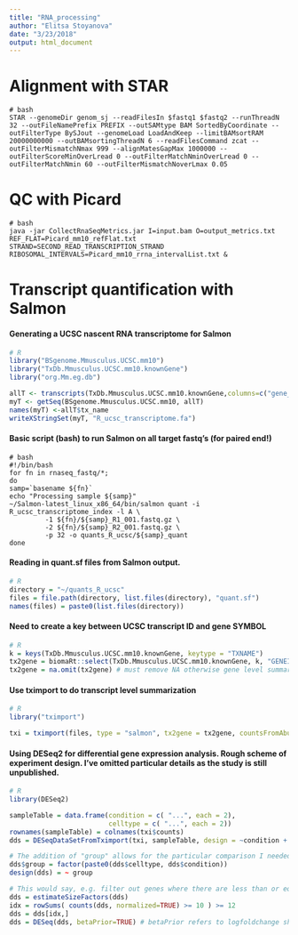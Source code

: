 ```yaml
---
title: "RNA_processing"
author: "Elitsa Stoyanova"
date: "3/23/2018"
output: html_document
---
```


# Alignment with STAR
```
# bash
STAR --genomeDir genom_sj --readFilesIn $fastq1 $fastq2 --runThreadN 32 --outFileNamePrefix PREFIX --outSAMtype BAM SortedByCoordinate --outFilterType BySJout --genomeLoad LoadAndKeep --limitBAMsortRAM 20000000000 --outBAMsortingThreadN 6 --readFilesCommand zcat --outFilterMismatchNmax 999 --alignMatesGapMax 1000000 --outFilterScoreMinOverLread 0 --outFilterMatchNminOverLread 0 --outFilterMatchNmin 60 --outFilterMismatchNoverLmax 0.05
```

# QC with Picard
```
# bash
java -jar CollectRnaSeqMetrics.jar I=input.bam O=output_metrics.txt REF_FLAT=Picard_mm10_refFlat.txt STRAND=SECOND_READ_TRANSCRIPTION_STRAND RIBOSOMAL_INTERVALS=Picard_mm10_rrna_intervalList.txt &
```

# Transcript quantification with Salmon 

#### Generating a UCSC nascent RNA transcriptome for Salmon
``` r
# R
library("BSgenome.Mmusculus.UCSC.mm10")
library("TxDb.Mmusculus.UCSC.mm10.knownGene")
library("org.Mm.eg.db")

allT <- transcripts(TxDb.Mmusculus.UCSC.mm10.knownGene,columns=c("gene_id","tx_name"))
myT <- getSeq(BSgenome.Mmusculus.UCSC.mm10, allT)
names(myT) <-allT$tx_name
writeXStringSet(myT, "R_ucsc_transcriptome.fa")
```

#### Basic script (bash) to run Salmon on all target fastq's (for paired end!) 
```
# bash
#!/bin/bash
for fn in rnaseq_fastq/*;
do
samp=`basename ${fn}`
echo "Processing sample ${samp}"
~/Salmon-latest_linux_x86_64/bin/salmon quant -i R_ucsc_transcriptome_index -l A \
         -1 ${fn}/${samp}_R1_001.fastq.gz \
         -2 ${fn}/${samp}_R2_001.fastq.gz \
         -p 32 -o quants_R_ucsc/${samp}_quant
done 
```

#### Reading in quant.sf files from Salmon output. 
``` r
# R
directory = "~/quants_R_ucsc"
files = file.path(directory, list.files(directory), "quant.sf")
names(files) = paste0(list.files(directory))
```

#### Need to create a key between UCSC transcript ID and gene SYMBOL
``` r
# R
k = keys(TxDb.Mmusculus.UCSC.mm10.knownGene, keytype = "TXNAME")
tx2gene = biomaRt::select(TxDb.Mmusculus.UCSC.mm10.knownGene, k, "GENEID", "TXNAME")
tx2gene = na.omit(tx2gene) # must remove NA otherwise gene level summarization fails
```

#### Use tximport to do transcript level summarization
``` r
# R
library("tximport")

txi = tximport(files, type = "salmon", tx2gene = tx2gene, countsFromAbundance = "no")
```

#### Using DESeq2 for differential gene expression analysis. Rough scheme of experiment design. I've omitted particular details as the study is still unpublished.  
```r
# R
library(DESeq2)

sampleTable = data.frame(condition = c( "...", each = 2),
                         celltype = c( "...", each = 2))
rownames(sampleTable) = colnames(txi$counts)
dds = DESeqDataSetFromTximport(txi, sampleTable, design = ~condition + celltype + condition:celltype)

# The addition of "group" allows for the particular comparison I needed, e.g. combining timepoint and celltype
dds$group = factor(paste0(dds$celltype, dds$condition))
design(dds) = ~ group

# This would say, e.g. filter out genes where there are less than or equal to 12 samples with normalized counts greater than or equal to 10.
dds = estimateSizeFactors(dds)
idx = rowSums( counts(dds, normalized=TRUE) >= 10 ) >= 12
dds = dds[idx,]
dds = DESeq(dds, betaPrior=TRUE) # betaPrior refers to logfoldchange shrinkage.
```
